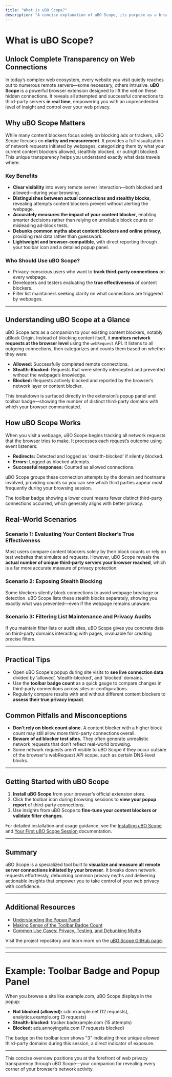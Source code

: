 ```yaml
---
title: "What is uBO Scope?"
description: "A concise explanation of uBO Scope, its purpose as a browser extension for visualizing all attempted and successful remote server connections, and how it offers transparency on third-party communications that occur during webpage visits. Highlights the product’s distinctiveness in assessing the effectiveness of content blockers and debunking common web privacy myths."
---
```


# What is uBO Scope?

## Unlock Complete Transparency on Web Connections

In today’s complex web ecosystem, every website you visit quietly reaches out to numerous remote servers—some necessary, others intrusive. **uBO Scope** is a powerful browser extension designed to lift the veil on these hidden connections. It reveals all attempted and successful connections to third-party servers **in real time**, empowering you with an unprecedented level of insight and control over your web privacy.

## Why uBO Scope Matters

While many content blockers focus solely on blocking ads or trackers, uBO Scope focuses on **clarity and measurement**. It provides a full visualization of network requests initiated by webpages, categorizing them by what your current content blockers allowed, stealthily blocked, or outright blocked. This unique transparency helps you understand exactly what data travels where.

### Key Benefits

- **Clear visibility** into every remote server interaction—both blocked and allowed—during your browsing.
- **Distinguishes between actual connections and stealthy blocks**, revealing attempts content blockers prevent without alerting the webpage.
- **Accurately measures the impact of your content blocker**, enabling smarter decisions rather than relying on unreliable block counts or misleading ad-block tests.
- **Debunks common myths about content blockers and online privacy**, providing real data rather than guesswork.
- **Lightweight and browser-compatible**, with direct reporting through your toolbar icon and a detailed popup panel.

### Who Should Use uBO Scope?

- Privacy-conscious users who want to **track third-party connections** on every webpage.
- Developers and testers evaluating the **true effectiveness** of content blockers.
- Filter list maintainers seeking clarity on what connections are triggered by webpages.

---

## Understanding uBO Scope at a Glance

uBO Scope acts as a companion to your existing content blockers, notably uBlock Origin. Instead of blocking content itself, it **monitors network requests at the browser level** using the `webRequest` API. It listens to all outgoing connections, then categorizes and counts them based on whether they were:

- **Allowed:** Successfully completed remote connections.
- **Stealth-Blocked:** Requests that were silently intercepted and prevented without the webpage’s knowledge.
- **Blocked:** Requests actively blocked and reported by the browser’s network layer or content blocker.

This breakdown is surfaced directly in the extension’s popup panel and toolbar badge—showing the number of distinct third-party domains with which your browser communicated.

## How uBO Scope Works

When you visit a webpage, uBO Scope begins tracking all network requests that the browser tries to make. It processes each request’s outcome using event listeners:

- **Redirects:** Detected and logged as 'stealth-blocked' if silently blocked.
- **Errors:** Logged as blocked attempts.
- **Successful responses:** Counted as allowed connections.

uBO Scope groups these connection attempts by the domain and hostname involved, providing counts so you can see which third parties appear most frequently during your browsing session.

<Tip>
The toolbar badge showing a lower count means fewer distinct third-party connections occurred, which generally aligns with better privacy.
</Tip>

## Real-World Scenarios

### Scenario 1: Evaluating Your Content Blocker’s True Effectiveness
Most users compare content blockers solely by their block counts or rely on test websites that simulate ad requests. However, uBO Scope reveals the **actual number of unique third-party servers your browser reached**, which is a far more accurate measure of privacy protection.

### Scenario 2: Exposing Stealth Blocking
Some blockers silently block connections to avoid webpage breakage or detection. uBO Scope lists these stealth blocks separately, showing you exactly what was prevented—even if the webpage remains unaware.

### Scenario 3: Filtering List Maintenance and Privacy Audits
If you maintain filter lists or audit sites, uBO Scope gives you concrete data on third-party domains interacting with pages, invaluable for creating precise filters.

---

## Practical Tips

- Open uBO Scope's popup during site visits to **see live connection data** divided by ‘allowed’, ‘stealth-blocked’, and ‘blocked’ domains.
- Use the **toolbar badge count** as a quick gauge to compare changes in third-party connections across sites or configurations.
- Regularly compare results with and without different content blockers to **assess their true privacy impact**.

## Common Pitfalls and Misconceptions

- **Don’t rely on block count alone.** A content blocker with a higher block count may still allow more third-party connections overall.
- **Beware of ad blocker test sites.** They often generate unrealistic network requests that don’t reflect real-world browsing.
- Some network requests aren’t visible to uBO Scope if they occur outside of the browser's webRequest API scope, such as certain DNS-level blocks.

---

## Getting Started with uBO Scope

1. **Install uBO Scope** from your browser’s official extension store.
2. Click the toolbar icon during browsing sessions to **view your popup report** of third-party connections.
3. Use insights from uBO Scope to **fine-tune your content blockers or validate filter changes**.

For detailed installation and usage guidance, see the [Installing uBO Scope](guides/getting-started/installing-ubo-scope) and [Your First uBO Scope Session](guides/getting-started/your-first-session) documentation.

---

## Summary

uBO Scope is a specialized tool built to **visualize and measure all remote server connections initiated by your browser**. It breaks down network requests effortlessly, debunking common privacy myths and delivering actionable insights that empower you to take control of your web privacy with confidence.

---

## Additional Resources
- [Understanding the Popup Panel](guides/analyzing-connections/interpreting-popup-stats)
- [Making Sense of the Toolbar Badge Count](guides/analyzing-connections/understanding-badge-count)
- [Common Use Cases: Privacy, Testing, and Debunking Myths](guides/analyzing-connections/use-cases)

Visit the project repository and learn more on the [uBO Scope GitHub page](https://github.com/gorhill/uBO-Scope).

---


---

# Example: Toolbar Badge and Popup Panel

When you browse a site like example.com, uBO Scope displays in the popup:

- **Not blocked (allowed):** cdn.example.net (12 requests), analytics.example.org (3 requests)
- **Stealth-blocked:** tracker.badexample.com (15 attempts)
- **Blocked:** ads.annoyingsite.com (7 requests blocked)

The badge on the toolbar icon shows "3" indicating three unique allowed third-party domains during this session, a direct indicator of exposure.

---

This concise overview positions you at the forefront of web privacy transparency through uBO Scope—your companion for revealing every corner of your browser’s network activity.